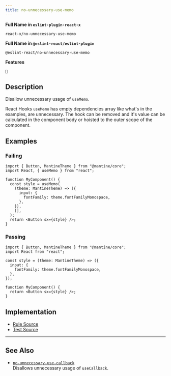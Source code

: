 ```yaml
---
title: no-unnecessary-use-memo
---
```


**Full Name in `eslint-plugin-react-x`**

```plain copy
react-x/no-unnecessary-use-memo
```

**Full Name in `@eslint-react/eslint-plugin`**

```plain copy
@eslint-react/no-unnecessary-use-memo
```

**Features**

`🧪`

## Description

Disallow unnecessary usage of `useMemo`.

React Hooks `useMemo` has empty dependencies array like what's in the examples, are unnecessary. The hook can be removed and it's value can be calculated in the component body or hoisted to the outer scope of the component.

## Examples

### Failing

```tsx
import { Button, MantineTheme } from "@mantine/core";
import React, { useMemo } from "react";

function MyComponent() {
  const style = useMemo(
    (theme: MantineTheme) => ({
      input: {
        fontFamily: theme.fontFamilyMonospace,
      },
    }),
    [],
  );
  return <Button sx={style} />;
}
```

### Passing

```tsx
import { Button, MantineTheme } from "@mantine/core";
import React from "react";

const style = (theme: MantineTheme) => ({
  input: {
    fontFamily: theme.fontFamilyMonospace,
  },
});

function MyComponent() {
  return <Button sx={style} />;
}
```

## Implementation

- [Rule Source](https://github.com/Rel1cx/eslint-react/tree/main/packages/plugins/eslint-plugin-react-x/src/rules/no-unnecessary-use-memo.ts)
- [Test Source](https://github.com/Rel1cx/eslint-react/tree/main/packages/plugins/eslint-plugin-react-x/src/rules/no-unnecessary-use-memo.spec.ts)

---

## See Also

- [`no-unnecessary-use-callback`](./no-unnecessary-use-callback)\
  Disallows unnecessary usage of `useCallback`.
